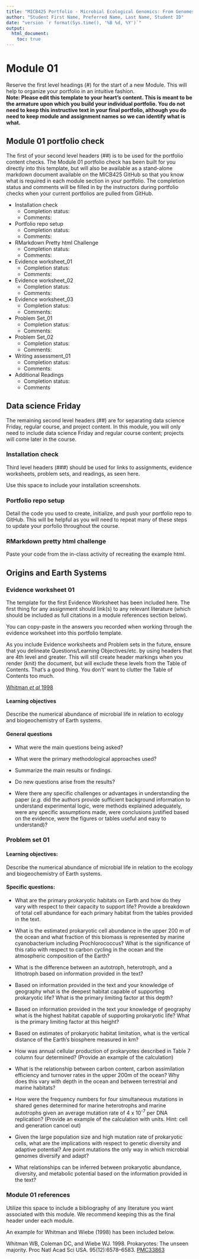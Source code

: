 ```yaml
---
title: "MICB425 Portfolio - Microbial Ecological Genomics: From Genomes to Biomes, Spring 2018"
author: "Student First Name, Preferred Name, Last Name, Student ID"
date: "version `r format(Sys.time(), '%B %d, %Y')`"
output: 
  html_document:
    toc: true
---
```

# Module 01
Reserve the first level headings (#) for the start of a new Module. This will help to organize your portfolio in an intuitive fashion.  
**Note: Please edit this template to your heart's content. This is meant to be the armature upon which you build your individual portfolio. You do not need to keep this instructive text in your final portfolio, although you do need to keep module and assignment names so we can identify what is what.**


## Module 01 portfolio check
The first of your second level headers (##) is to be used for the portfolio content checks. The Module 01 portfolio check has been built for you directly into this template, but will also be available as a stand-alone markdown document available on the MICB425 GitHub so that you know what is required in each module section in your portfolio. The completion status and comments will be filled in by the instructors during portfolio checks when your current portfolios are pulled from GitHub.

* Installation check
    + Completion status:
    + Comments:
* Portfolio repo setup
    + Completion status: 
    + Comments:
* RMarkdown Pretty html Challenge
    + Completion status:
    + Comments:
* Evidence worksheet_01
    + Completion status:
    + Comments:
* Evidence worksheet_02
    + Completion status:
    + Comments:
* Evidence worksheet_03
    + Completion status:
    + Comments:
* Problem Set_01
    + Completion status:
    + Comments:
* Problem Set_02
    + Completion status:
    + Comments:
* Writing assessment_01
    + Completion status:
    + Comments:
* Additional Readings
    + Completion status:
    + Comments  
    
## Data science Friday  
The remaining second level headers (##) are for separating data science Friday, regular course, and project content. In this module, you will only need to include data science Friday and regular course content; projects will come later in the course.

### Installation check
Third level headers (###) should be used for links to assignments, evidence worksheets, problem sets, and readings, as seen here.  

Use this space to include your installation screenshots.



### Portfolio repo setup
Detail the code you used to create, initialize, and push your portfolio repo to GitHub. This will be helpful as you will need to repeat many of these steps to update your porfolio throughout the course.



### RMarkdown pretty html challenge
Paste your code from the in-class activity of recreating the example html.



## Origins and Earth Systems
### Evidence worksheet 01 
The template for the first Evidence Worksheet has been included here. The first thing for any assignment should link(s) to any relevant literature (which should be included as full citations in a module references section below).

You can copy-paste in the answers you recorded when working through the evidence worksheet into this portfolio template. 

As you include Evidence worksheets and Problem sets in the future, ensure that you delineate Questions/Learning Objectives/etc. by using headers that are 4th level and greater. This will still create header markings when you render (knit) the document, but will exclude these levels from the Table of Contents. That's a good thing. You don't' want to clutter the Table of Contents too much.

[Whitman *et al* 1998](https://www.ncbi.nlm.nih.gov/pmc/articles/PMC33863/)

#### Learning objectives
Describe the numerical abundance of microbial life in relation to ecology and biogeochemistry of Earth systems. 

#### General questions
* What were the main questions being asked?  

* What were the primary methodological approaches used?  

* Summarize the main results or findings.  

* Do new questions arise from the results?  

* Were there any specific challenges or advantages in understanding the paper (*e.g.* did the authors provide sufficient background information to understand experimental logic, were methods explained adequately, were any specific assumptions made, were conclusions justified based on the evidence, were the figures or tables useful and easy to understand)?  



### Problem set 01
#### Learning objectives: 
Describe the numerical abundance of microbial life in relation to the ecology and biogeochemistry of Earth systems.

#### Specific questions:
* What are the primary prokaryotic habitats on Earth and how do they vary with respect to their capacity to support life? Provide a breakdown of total cell abundance for each primary habitat from the tables provided in the text.  

* What is the estimated prokaryotic cell abundance in the upper 200 m of the ocean and what fraction of this biomass is represented by marine cyanobacterium including Prochlorococcus? What is the significance of this ratio with respect to carbon cycling in the ocean and the atmospheric composition of the Earth?  

* What is the difference between an autotroph, heterotroph, and a lithotroph based on information provided in the text?  

* Based on information provided in the text and your knowledge of geography what is the deepest habitat capable of supporting prokaryotic life? What is the primary limiting factor at this depth?  

* Based on information provided in the text your knowledge of geography what is the highest habitat capable of supporting prokaryotic life? What is the primary limiting factor at this height?  

* Based on estimates of prokaryotic habitat limitation, what is the vertical distance of the Earth’s biosphere measured in km?  

* How was annual cellular production of prokaryotes described in Table 7 column four determined? (Provide an example of the calculation)  

* What is the relationship between carbon content, carbon assimilation efficiency and turnover rates in the upper 200m of the ocean? Why does this vary with depth in the ocean and between terrestrial and marine habitats?  

* How were the frequency numbers for four simultaneous mutations in shared genes determined for marine heterotrophs and marine autotrophs given an average mutation rate of 4 x 10^-7^ per DNA replication? (Provide an example of the calculation with units. Hint: cell and generation cancel out)  

* Given the large population size and high mutation rate of prokaryotic cells, what are the implications with respect to genetic diversity and adaptive potential? Are point mutations the only way in which microbial genomes diversify and adapt?  

* What relationships can be inferred between prokaryotic abundance, diversity, and metabolic potential based on the information provided in the text? 



### Module 01 references
Utilize this space to include a bibliography of any literature you want associated with this module. We recommend keeping this as the final header under each module.

An example for Whitman and Wiebe (1998) has been included below.

Whitman WB, Coleman DC, and Wiebe WJ. 1998. Prokaryotes: The unseen majority. Proc Natl Acad Sci USA. 95(12):6578–6583.  [PMC33863](https://www.ncbi.nlm.nih.gov/pmc/articles/PMC33863/)
